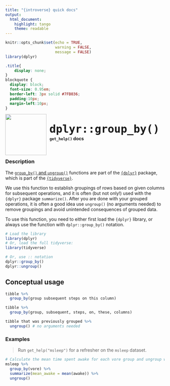 ```yaml
---
title: "{introverse} quick docs"
output: 
  html_document:
    highlight: tango
    theme: readable
---
```



```r
knitr::opts_chunk$set(echo = TRUE, 
                      warning = FALSE, 
                      message = FALSE)
library(dplyr)
```

```css
.title{
    display: none;
}
blockquote {
  display: block;
  font-size: 0.95em;
  border-left: 3px solid #7FB036;
  padding:10px;
  margin-left:10px;
}
```

<div>
<br>
 <img src = "logo.png" style = "float:left;height:130px;margin-top:-20px;">
 <span style = "font-weight:bold;font-size:40px;"> 
  &nbsp;<code>dplyr::group_by()</code>
 </span>
 <br>
 <b>&nbsp;&nbsp;&nbsp;<code>get_help()</code> docs</b>
</div>
<br>

### Description

The [`group_by()` and `ungroup()`](https://dplyr.tidyverse.org/reference/group_by.html) functions are part of the [`{dplyr}`](https://dplyr.tidyverse.org/) package, which is part of the [`{tidyverse}`](https://www.tidyverse.org/).

We use this function to establish groupings of rows based on given columns for subsequent operations, and it is often (but not only!) used with the `{dplyr}` package `summarize()`. After you are done with your grouped operations, it is often a good idea use `ungroup()` (no arguments needed) to remove groupings and avoid unintended consequences of grouped data.



<!-- Add the following if the topic is a function that does NOT come with base R, and uncomment/fill in the subsequent multiline HTML comment: -->
To use this function, you need to either first load the `{dplyr}` library, or always use the function with `dplyr::group_by()` notation.

```r
# Load the library
library(dplyr)
# Or, load the full tidyverse:
library(tidyverse)

# Or, use :: notation
dplyr::group_by()
dplyr::ungroup()
```


## Conceptual usage 

```r
tibble %>% 
  group_by(group subsequent steps on this column)

tibble %>% 
  group_by(group, subsequent, steps, on, these, columns)

tibble that was previously grouped %>% 
  ungroup() # no arguments needed
```

### Examples

> Run `get_help("msleep")` for a refresher on the `msleep` dataset.

```r
# Calculate the mean time spent awake for each vore group and ungroup when finished
msleep %>% 
  group_by(vore) %>%
  summarize(mean_awake = mean(awake)) %>%
  ungroup()
```
